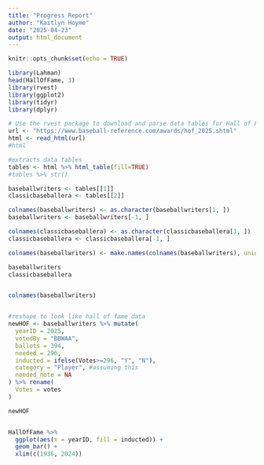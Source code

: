 ```yaml
---
title: "Progress Report"
author: "Kaitlyn Hoyme"
date: "2025-04-23"
output: html_document
---
```


```r
knitr::opts_chunk$set(echo = TRUE)
```


```r

library(Lahman)
head(HallOfFame, 3)
library(rvest)
library(ggplot2)
library(tidyr)
library(dplyr)

# Use the rvest package to download and parse data tables for Hall of Fame voting records.
url <- "https://www.baseball-reference.com/awards/hof_2025.shtml"
html <- read_html(url)
#html

#extracts data tables
tables <- html %>% html_table(fill=TRUE)
#tables %>% str()

baseballwriters <- tables[[1]]
classicbaseballera <- tables[[2]]

colnames(baseballwriters) <- as.character(baseballwriters[1, ])
baseballwriters <- baseballwriters[-1, ]

colnames(classicbaseballera) <- as.character(classicbaseballera[1, ])
classicbaseballera <- classicbaseballera[-1, ]

colnames(baseballwriters) <- make.names(colnames(baseballwriters), unique = TRUE)

baseballwriters
classicbaseballera


colnames(baseballwriters)


#reshape to look like hall of fame data
newHOF <- baseballwriters %>% mutate(
  yearID = 2025,
  votedBy = "BBWAA",
  ballots = 394,
  needed = 296,
  inducted = ifelse(Votes>=296, "Y", "N"),
  category = "Player", #assuming this
  needed_note = NA
) %>% rename(
  Votes = votes
)

newHOF


HallOfFame %>% 
  ggplot(aes(x = yearID, fill = inducted)) +
  geom_bar() +
  xlim(c(1936, 2024))




```
